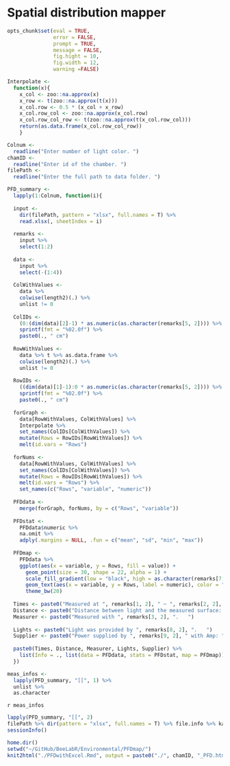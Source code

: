 Spatial distribution mapper
========================================================
```r
opts_chunk$set(eval = TRUE,
               error = FALSE,
               prompt = TRUE,
               message = FALSE,
               fig.hight = 10,
               fig.width = 12,
               warning =FALSE)
```

```r
Interpolate <-
  function(x){
    x_col <- zoo::na.approx(x)
    x_row <- t(zoo::na.approx(t(x)))
    x_col.row <- 0.5 * (x_col + x_row)
    x_col.row_col <- zoo::na.approx(x_col.row)
    x_col.row_col_row <- t(zoo::na.approx(t(x_col.row_col)))
    return(as.data.frame(x_col.row_col_row))
    }
```

```r

Colnum <-
  readline("Enter number of light color. ")  
chamID <-
  readline("Enter id of the chamber. ") 
filePath <- 
  readline("Enter the full path to data folder. ") 

PFD_summary <-
  lapply(1:Colnum, function(i){
  
  input <-
    dir(filePath, pattern = "xlsx", full.names = T) %>%
    read.xlsx(, sheetIndex = i)
  
  remarks <-
    input %>%
    select(1:2)
  
  data <-
    input %>%
    select(-(1:4))
    
  ColWithValues <-
    data %>%
    colwise(length2)(.) %>%
    unlist != 0
  
  ColIDs <-
    (0:(dim(data)[2]-1) * as.numeric(as.character(remarks[5, 2]))) %>%
    sprintf(fmt = "%02.0f") %>%
    paste0(., " cm")
  
  RowWithValues <-
    data %>% t %>% as.data.frame %>%
    colwise(length2)(.) %>%
    unlist != 0
  
  RowIDs <-
    ((dim(data)[1]-1):0 * as.numeric(as.character(remarks[5, 2]))) %>%
    sprintf(fmt = "%02.0f") %>%
    paste0(., " cm")
  
  forGraph <-
    data[RowWithValues, ColWithValues] %>%
    Interpolate %>%
    set_names(ColIDs[ColWithValues]) %>%
    mutate(Rows = RowIDs[RowWithValues]) %>%
    melt(id.vars = "Rows")
  
  forNums <-
    data[RowWithValues, ColWithValues] %>%
    set_names(ColIDs[ColWithValues]) %>%
    mutate(Rows = RowIDs[RowWithValues]) %>%
    melt(id.vars = "Rows") %>%
    set_names(c("Rows", "variable", "numeric"))
  
  PFDdata <-
    merge(forGraph, forNums, by = c("Rows", "variable"))
  
  PFDstat <-
    PFDdata$numeric %>%
    na.omit %>%
    adply(.margins = NULL, .fun = c("mean", "sd", "min", "max"))
  
  PFDmap <-
    PFDdata %>%
    ggplot(aes(x = variable, y = Rows, fill = value)) +
      geom_point(size = 30, shape = 22, alpha = 1) +
      scale_fill_gradient(low = "black", high = as.character(remarks[7, 2])) +
      geom_text(aes(x = variable, y = Rows, label = numeric), color = "yellow", vjust = Inf) +
      theme_bw(20)
  
  Times <- paste0("Measured at ", remarks[1, 2], " ~ ", remarks[2, 2], ".   ")
  Distance <- paste0("Distance between light and the measured surface: ", remarks[4, 2], ".   ")
  Measurer <- paste0("Measured with ", remarks[3, 2], ".   ")
  
  Lights <- paste0("Light was provided by ", remarks[8, 2], ".   ")
  Supplier <- paste0("Power supplied by ", remarks[9, 2], " with Amp: ", remarks[10,2], " and Volt: ", remarks[11, 2], ".   ")
  
  paste0(Times, Distance, Measurer, Lights, Supplier) %>%
    list(Info = ., list(data = PFDdata, stats = PFDstat, map = PFDmap))
  })

meas_infos <- 
  lapply(PFD_summary, "[[", 1) %>%
  unlist %>%
  as.character
```

`r meas_infos`
```r
lapply(PFD_summary, "[[", 2)
filePath %>% dir(pattern = "xlsx", full.names = T) %>% file.info %>% kable
sessionInfo()
```

```r
home.dir()
setwd("~/GitHub/BeeLabR/Environmental/PFDmap/")
knit2html("./PFDwithExcel.Rmd", output = paste0("./", chamID, "_PFD.html"))
```